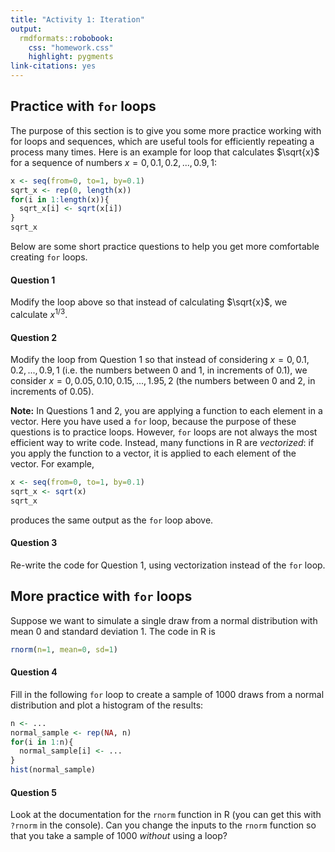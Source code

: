 ```yaml
---
title: "Activity 1: Iteration"
output: 
  rmdformats::robobook:
    css: "homework.css"
    highlight: pygments
link-citations: yes
---
```


## Practice with `for` loops

The purpose of this section is to give you some more practice working with for loops and sequences, which are useful tools for efficiently repeating a process many times. Here is an example for loop that calculates $\sqrt{x}$ for a sequence of numbers $x = 0, 0.1, 0.2, ..., 0.9, 1$:

```r
x <- seq(from=0, to=1, by=0.1)
sqrt_x <- rep(0, length(x))
for(i in 1:length(x)){
  sqrt_x[i] <- sqrt(x[i])
}
sqrt_x
```

Below are some short practice questions to help you get more comfortable creating `for` loops.

:::{.question}
#### Question 1

Modify the loop above so that instead of calculating $\sqrt{x}$, we calculate $x^{1/3}$.
:::

:::{.question}
#### Question 2

Modify the loop from Question 1 so that instead of considering $x = 0, 0.1, 0.2, ..., 0.9, 1$ (i.e. the numbers between 0 and 1, in increments of 0.1), we consider $x = 0, 0.05, 0.10, 0.15, ..., 1.95, 2$ (the numbers between 0 and 2, in increments of 0.05).
:::

**Note:** In Questions 1 and 2, you are applying a function to each element in a vector. Here you have used a `for` loop, because the purpose of these questions is to practice loops. However, `for` loops are not always the most efficient way to write code. Instead, many functions in R are *vectorized*: if you apply the function to a vector, it is applied to each element of the vector. For example,

```r
x <- seq(from=0, to=1, by=0.1)
sqrt_x <- sqrt(x)
sqrt_x
```

produces the same output as the `for` loop above.

:::{.question}
#### Question 3

Re-write the code for Question 1, using vectorization instead of the `for` loop.
:::


## More practice with `for` loops

Suppose we want to simulate a single draw from a normal distribution with mean 0 and standard deviation 1. The code in R is

```r
rnorm(n=1, mean=0, sd=1)
```

:::{.question}
#### Question 4
Fill in the following `for` loop to create a sample of 1000 draws from a normal distribution and plot a histogram of the results:

```r
n <- ...
normal_sample <- rep(NA, n)
for(i in 1:n){
  normal_sample[i] <- ...
}
hist(normal_sample)
```
:::

:::{.question}
#### Question 5
Look at the documentation for the `rnorm` function in R (you can get this with `?rnorm` in the console). Can you change the inputs to the `rnorm` function so that you take a sample of 1000 *without* using a loop?
:::